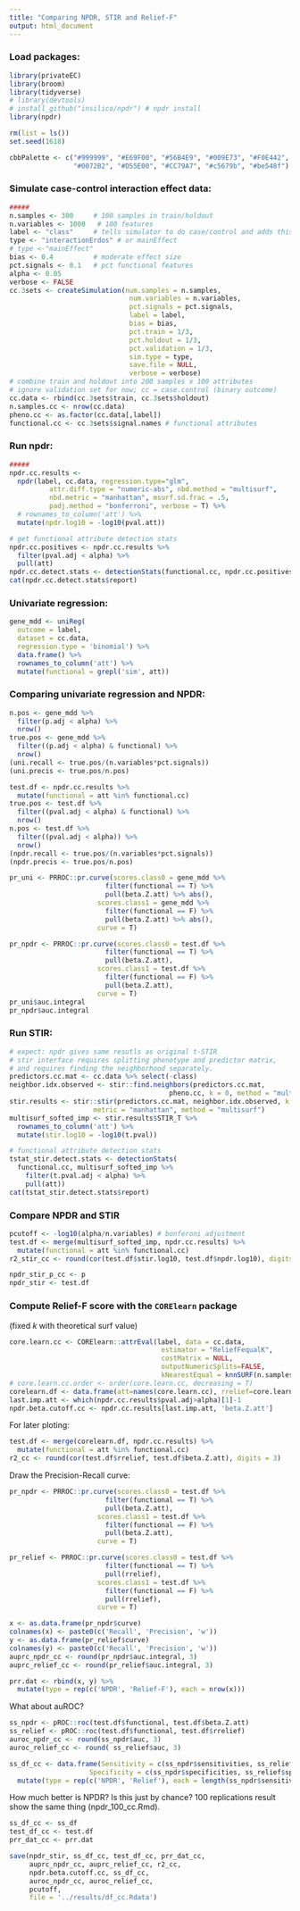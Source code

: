 ```yaml
---
title: "Comparing NPDR, STIR and Relief-F"
output: html_document
---
```


### Load packages:

```r
library(privateEC)
library(broom)
library(tidyverse)
# library(devtools)
# install_github("insilico/npdr") # npdr install
library(npdr)

rm(list = ls())
set.seed(1618)

cbbPalette <- c("#999999", "#E69F00", "#56B4E9", "#009E73", "#F0E442", 
                "#0072B2", "#D55E00", "#CC79A7", "#c5679b", "#be548f")
```


### Simulate case-control interaction effect data:

```r
#####
n.samples <- 300     # 100 samples in train/holdout
n.variables <- 1000   # 100 features
label <- "class"     # tells simulator to do case/control and adds this colname
type <- "interactionErdos" # or mainEffect
# type <-"mainEffect"
bias <- 0.4          # moderate effect size
pct.signals <- 0.1   # pct functional features
alpha <- 0.05
verbose <- FALSE
cc.3sets <- createSimulation(num.samples = n.samples,
                              num.variables = n.variables,
                              pct.signals = pct.signals,
                              label = label,
                              bias = bias,
                              pct.train = 1/3,
                              pct.holdout = 1/3,
                              pct.validation = 1/3,
                              sim.type = type,
                              save.file = NULL,
                              verbose = verbose)
# combine train and holdout into 200 samples x 100 attributes
# ignore validation set for now; cc = case.control (binary outcome)
cc.data <- rbind(cc.3sets$train, cc.3sets$holdout)
n.samples.cc <- nrow(cc.data)
pheno.cc <- as.factor(cc.data[,label])
functional.cc <- cc.3sets$signal.names # functional attributes
```


### Run npdr:

```r
#####
npdr.cc.results <- 
  npdr(label, cc.data, regression.type="glm", 
          attr.diff.type = "numeric-abs", nbd.method = "multisurf", 
          nbd.metric = "manhattan", msurf.sd.frac = .5, 
          padj.method = "bonferroni", verbose = T) %>%
  # rownames_to_column('att') %>%
  mutate(npdr.log10 = -log10(pval.att))

# get functional attribute detection stats
npdr.cc.positives <- npdr.cc.results %>%
  filter(pval.adj < alpha) %>%
  pull(att)
npdr.cc.detect.stats <- detectionStats(functional.cc, npdr.cc.positives)
cat(npdr.cc.detect.stats$report)

```

### Univariate regression:

```r
gene_mdd <- uniReg(
  outcome = label, 
  dataset = cc.data, 
  regression.type = 'binomial') %>%
  data.frame() %>%
  rownames_to_column('att') %>%
  mutate(functional = grepl('sim', att))
```

### Comparing univariate regression and NPDR:

```r
n.pos <- gene_mdd %>%
  filter(p.adj < alpha) %>%
  nrow()
true.pos <- gene_mdd %>%
  filter((p.adj < alpha) & functional) %>%
  nrow()
(uni.recall <- true.pos/(n.variables*pct.signals))
(uni.precis <- true.pos/n.pos)

test.df <- npdr.cc.results %>%
  mutate(functional = att %in% functional.cc) 
true.pos <- test.df %>%
  filter((pval.adj < alpha) & functional) %>%
  nrow()
n.pos <- test.df %>%
  filter((pval.adj < alpha)) %>%
  nrow()
(npdr.recall <- true.pos/(n.variables*pct.signals))
(npdr.precis <- true.pos/n.pos)

pr_uni <- PRROC::pr.curve(scores.class0 = gene_mdd %>%
                        filter(functional == T) %>%
                        pull(beta.Z.att) %>% abs(),
                      scores.class1 = gene_mdd %>%
                        filter(functional == F) %>%
                        pull(beta.Z.att) %>% abs(),
                      curve = T)

pr_npdr <- PRROC::pr.curve(scores.class0 = test.df %>%
                        filter(functional == T) %>%
                        pull(beta.Z.att),
                      scores.class1 = test.df %>%
                        filter(functional == F) %>%
                        pull(beta.Z.att),
                      curve = T)
pr_uni$auc.integral
pr_npdr$auc.integral

```


### Run STIR:

```r
# expect: npdr gives same resutls as original t-STIR
# stir interface requires splitting phenotype and predictor matrix, 
# and requires finding the neighborhood separately.
predictors.cc.mat <- cc.data %>% select(-class)
neighbor.idx.observed <- stir::find.neighbors(predictors.cc.mat, 
                                        pheno.cc, k = 0, method = "multisurf")
stir.results <- stir::stir(predictors.cc.mat, neighbor.idx.observed, k = 0, 
                     metric = "manhattan", method = "multisurf")
multisurf_softed_imp <- stir.results$STIR_T %>% 
  rownames_to_column('att') %>%
  mutate(stir.log10 = -log10(t.pval))

# functional attribute detection stats
tstat_stir.detect.stats <- detectionStats(
  functional.cc, multisurf_softed_imp %>%
    filter(t.pval.adj < alpha) %>%
    pull(att))
cat(tstat_stir.detect.stats$report)
```

### Compare NPDR and STIR
```r
pcutoff <- -log10(alpha/n.variables) # bonferoni adjustment
test.df <- merge(multisurf_softed_imp, npdr.cc.results) %>% 
  mutate(functional = att %in% functional.cc)
r2_stir_cc <- round(cor(test.df$stir.log10, test.df$npdr.log10), digits = 3)

npdr_stir_p_cc <- p
npdr_stir <- test.df
```


### Compute Relief-F score with the `CORElearn` package 
(fixed $k$ with theoretical surf value)

```r
core.learn.cc <- CORElearn::attrEval(label, data = cc.data,
                                      estimator = "ReliefFequalK",
                                      costMatrix = NULL,
                                      outputNumericSplits=FALSE,
                                      kNearestEqual = knnSURF(n.samples.cc,.5))
# core.learn.cc.order <- order(core.learn.cc, decreasing = T)
corelearn.df <- data.frame(att=names(core.learn.cc), rrelief=core.learn.cc)
last.imp.att <- which(npdr.cc.results$pval.adj>alpha)[1]-1
npdr.beta.cutoff.cc <- npdr.cc.results[last.imp.att, 'beta.Z.att']
```

For later ploting:

```r
test.df <- merge(corelearn.df, npdr.cc.results) %>% 
  mutate(functional = att %in% functional.cc)
r2_cc <- round(cor(test.df$rrelief, test.df$beta.Z.att), digits = 3)
```


Draw the Precision-Recall curve:

```r
pr_npdr <- PRROC::pr.curve(scores.class0 = test.df %>% 
                        filter(functional == T) %>% 
                        pull(beta.Z.att),
                      scores.class1 = test.df %>% 
                        filter(functional == F) %>% 
                        pull(beta.Z.att), 
                      curve = T)

pr_relief <- PRROC::pr.curve(scores.class0 = test.df %>% 
                        filter(functional == T) %>% 
                        pull(rrelief), 
                      scores.class1 = test.df %>% 
                        filter(functional == F) %>% 
                        pull(rrelief), 
                      curve = T)

x <- as.data.frame(pr_npdr$curve) 
colnames(x) <- paste0(c('Recall', 'Precision', 'w'))
y <- as.data.frame(pr_relief$curve) 
colnames(y) <- paste0(c('Recall', 'Precision', 'w'))
auprc_npdr_cc <- round(pr_npdr$auc.integral, 3)
auprc_relief_cc <- round(pr_relief$auc.integral, 3)

prr.dat <- rbind(x, y) %>% 
  mutate(type = rep(c('NPDR', 'Relief-F'), each = nrow(x)))
```


What about auROC?

```r
ss_npdr <- pROC::roc(test.df$functional, test.df$beta.Z.att)
ss_relief <- pROC::roc(test.df$functional, test.df$rrelief)
auroc_npdr_cc <- round(ss_npdr$auc, 3)
auroc_relief_cc <- round( ss_relief$auc, 3)

ss_df_cc <- data.frame(Sensitivity = c(ss_npdr$sensitivities, ss_relief$sensitivities), 
                    Specificity = c(ss_npdr$specificities, ss_relief$specificities)) %>%
  mutate(type = rep(c('NPDR', 'Relief'), each = length(ss_npdr$sensitivities)))
```


How much better is NPDR? Is this just by chance? 100 replications result show the same thing (npdr_100_cc.Rmd).

```r
ss_df_cc <- ss_df
test_df_cc <- test.df
prr_dat_cc <- prr.dat

save(npdr_stir, ss_df_cc, test_df_cc, prr_dat_cc,
     auprc_npdr_cc, auprc_relief_cc, r2_cc,
     npdr.beta.cutoff.cc, ss_df_cc,
     auroc_npdr_cc, auroc_relief_cc,
     pcutoff,
     file = '../results/df_cc.Rdata')
```



